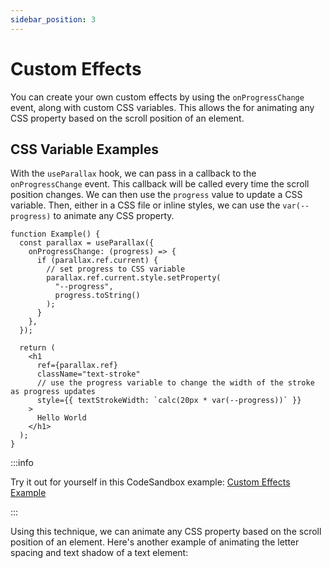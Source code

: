 ```yaml
---
sidebar_position: 3
---
```



# Custom Effects

You can create your own custom effects by using the `onProgressChange` event, along with custom CSS variables. This allows the for animating any CSS property based on the scroll position of an element.

## CSS Variable Examples

With the `useParallax` hook, we can pass in a callback to the `onProgressChange` event. This callback will be called every time the scroll position changes. We can then use the `progress` value to update a CSS variable. Then, either in a CSS file or inline styles, we can use the `var(--progress)` to animate any CSS property.

```tsx
function Example() {
  const parallax = useParallax({
    onProgressChange: (progress) => {
      if (parallax.ref.current) {
        // set progress to CSS variable
        parallax.ref.current.style.setProperty(
          "--progress",
          progress.toString()
        );
      }
    },
  });

  return (
    <h1
      ref={parallax.ref}
      className="text-stroke"
      // use the progress variable to change the width of the stroke as progress updates
      style={{ textStrokeWidth: `calc(20px * var(--progress))` }}
    >
      Hello World
    </h1>
  );
}
```

:::info

Try it out for yourself in this CodeSandbox example: [Custom Effects Example](https://codesandbox.io/p/sandbox/react-scroll-parallax-text-stroke-klwy4l)

:::

Using this technique, we can animate any CSS property based on the scroll position of an element. Here's another example of animating the letter spacing and text shadow of a text element:

<CustomEffect/>

